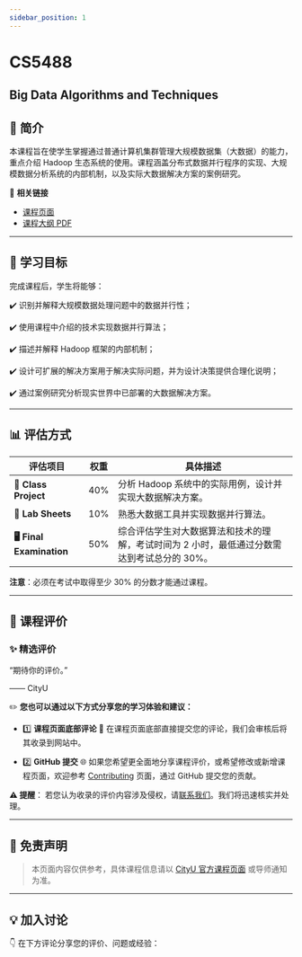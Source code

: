 ```yaml
---
sidebar_position: 1
---
```


# CS5488
## Big Data Algorithms and Techniques

## **📘 简介**
本课程旨在使学生掌握通过普通计算机集群管理大规模数据集（大数据）的能力，重点介绍 Hadoop 生态系统的使用。课程涵盖分布式数据并行程序的实现、大规模数据分析系统的内部机制，以及实际大数据解决方案的案例研究。

🔗 **相关链接**
- [课程页面](#)
- [课程大纲 PDF](#)

---

## **🎯 学习目标**

完成课程后，学生将能够：

✔️ 识别并解释大规模数据处理问题中的数据并行性；

✔️ 使用课程中介绍的技术实现数据并行算法；

✔️ 描述并解释 Hadoop 框架的内部机制；

✔️ 设计可扩展的解决方案用于解决实际问题，并为设计决策提供合理化说明；

✔️ 通过案例研究分析现实世界中已部署的大数据解决方案。

---

## **📊 评估方式**

| **评估项目**              | **权重** | **具体描述**                                                                                       |
|--------------------------|---------|---------------------------------------------------------------------------------------------------|
| **📝 Class Project**       | 40%     | 分析 Hadoop 系统中的实际用例，设计并实现大数据解决方案。                                              |
| **📄 Lab Sheets**          | 10%     | 熟悉大数据工具并实现数据并行算法。                                                                 |
| **🖥️ Final Examination**    | 50%     | 综合评估学生对大数据算法和技术的理解，考试时间为 2 小时，最低通过分数需达到考试总分的 30%。              |

**注意**：必须在考试中取得至少 30% 的分数才能通过课程。

---

## **💬 课程评价**

### ✨ **精选评价**
<div className={commentStyles.commentBox}>
    <p className={commentStyles.commentText}>
        “期待你的评价。”
    </p>
    <p className={commentStyles.commentAuthor}>—— CityU</p>
</div>

✏️ **您也可以通过以下方式分享您的学习体验和建议：**

- 1️⃣ **课程页面底部评论**
💬 在课程页面底部直接提交您的评论，我们会审核后将其收录到网站中。

- 2️⃣ **GitHub 提交**
🌐 如果您希望更全面地分享课程评价，或希望修改或新增课程页面，欢迎参考 [Contributing](https://penjc.github.io/cityU-navigator/contributing) 页面，通过 GitHub 提交您的贡献。

**⚠️ 提醒**：
若您认为收录的评价内容涉及侵权，请[联系我们](https://github.com/penjc/cityU-navigator/issues)。我们将迅速核实并处理。

---

## **📌 免责声明**

> 本页面内容仅供参考，具体课程信息请以 [CityU 官方课程页面](#) 或导师通知为准。

---

## **💡 加入讨论**

👇 在下方评论分享您的评价、问题或经验：
<Utterances />
